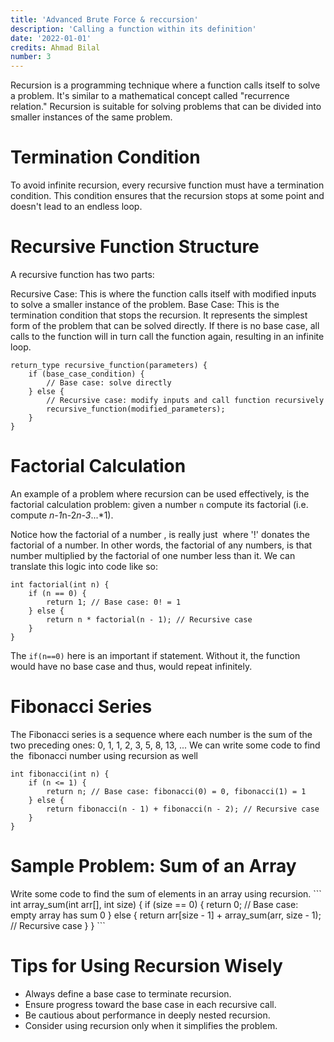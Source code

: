 ```yaml
---
title: 'Advanced Brute Force & reccursion'
description: 'Calling a function within its definition'
date: '2022-01-01'
credits: Ahmad Bilal
number: 3
---
```


Recursion is a programming technique where a function calls itself to solve a problem. It's similar to a mathematical concept called "recurrence relation." Recursion is suitable for solving problems that can be divided into smaller instances of the same problem.

# Termination Condition
To avoid infinite recursion, every recursive function must have a termination condition. This condition ensures that the recursion stops at some point and doesn't lead to an endless loop.

# Recursive Function Structure
A recursive function has two parts:

Recursive Case: This is where the function calls itself with modified inputs to solve a smaller instance of the problem.
Base Case: This is the termination condition that stops the recursion. It represents the simplest form of the problem that can be solved directly. If there is no base case, all calls to the function will in turn call the function again, resulting in an infinite loop. 


```
return_type recursive_function(parameters) {
    if (base_case_condition) {
        // Base case: solve directly
    } else {
        // Recursive case: modify inputs and call function recursively
        recursive_function(modified_parameters);
    }
}
```

# Factorial Calculation
An example of a problem where recursion can be used effectively, is the factorial calculation problem: given a number `n` compute its factorial (i.e. compute <Math inline>n*n-1*n-2*n-3*...*1</Math>).

Notice how the factorial of a number <Math inline>n</Math>, is really just <Math inline>n*(n-1!)</Math> where '!' donates the factorial of a number. In other words, the factorial of any numbers, is that number multiplied by the factorial of one number less than it. We can translate this logic into code like so:

```
int factorial(int n) {
    if (n == 0) {
        return 1; // Base case: 0! = 1
    } else {
        return n * factorial(n - 1); // Recursive case
    }
}
```

The `if(n==0)` here is an important if statement. Without it, the function would have no base case and thus, would repeat infinitely.


# Fibonacci Series
The Fibonacci series is a sequence where each number is the sum of the two preceding ones: 0, 1, 1, 2, 3, 5, 8, 13, ...
We can write some code to find the <Math inline> n_th </Math> fibonacci number using recursion as well

```
int fibonacci(int n) {
    if (n <= 1) {
        return n; // Base case: fibonacci(0) = 0, fibonacci(1) = 1
    } else {
        return fibonacci(n - 1) + fibonacci(n - 2); // Recursive case
    }
}
```

# Sample Problem: Sum of an Array

<Exercise>
<ExerciseQuestion>
Write some code to find the sum of elements in an array using recursion.
</ExerciseQuestion>
<ExerciseAnswer>
```
int array_sum(int arr[], int size) {
    if (size == 0) {
        return 0; // Base case: empty array has sum 0
    } else {
        return arr[size - 1] + array_sum(arr, size - 1); // Recursive case
    }
}
```
</ExerciseAnswer>
</Exercise>



# Tips for Using Recursion Wisely
- Always define a base case to terminate recursion.
- Ensure progress toward the base case in each recursive call.
- Be cautious about performance in deeply nested recursion.
- Consider using recursion only when it simplifies the problem.
